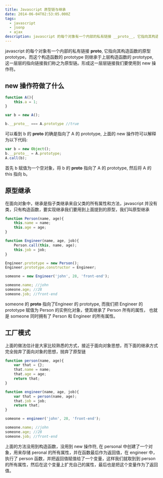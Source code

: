 ```yaml
---
title: Javascript 原型链与继承
date: 2014-06-04T02:53:05.000Z
tags:
  - javascript
  - jsonp
  - ajax
description: javascript 的每个对象有一个内部的私有链接 __proto__, 它指向其构造函数的原型 prototype，而这个构造函数的 prototype 则继承于上层构造函数的 prototype, 这一层层的指向链接我们称之为原型链。形成这一层层链接我们要使用到 new 操作符
---
```


javascript 的每个对象有一个内部的私有链接 __proto__, 它指向其构造函数的原型 prototype，而这个构造函数的 prototype 则继承于上层构造函数的 prototype, 这一层层的指向链接我们称之为原型链。形成这一层层链接我们要使用到 new 操作符。

## new 操作符做了什么

```javascript
function A(){
    this.a = 1;
}

var b = new A();

b.__proto__ === A.prototype //true
```

可以看到 b 的 __proto__ 的确是指向了 A 的 prototype, 上面的 new 操作符可以解释为以下代码:

```javascript
var b = new Object();
b.__proto__ = A.prototype;
A.call(b);
```

首先 b 赋值为一个空对象，将 b 的 __proto__ 指向了 A 的 prototype, 然后将 A 的 this 指向 b。

## 原型继承

在面向对象中，继承是指子类继承来自父类的所有属性和方法，javascript 并没有类，只有构造函数，要实现继承我们要用到上面提到的原型，我们叫原型继承

```javascript
function Person(name, age){
    this.name = name;
    this.age = age;
}   

function Engineer(name, age, job){
    Person.call(this, name, age);
    this.job = job;
}

Engineer.prototype = new Person();
Engineer.prototype.constructor = Engineer;

someone = new Engineer('john', 28, 'front-end');

someone.name; //john
someone.age; //28
someone.job; //front-end
```

someone 的 __proto__ 指向了Engineer 的 prototype, 而我们把 Engineer 的 prototype 赋值为 Person 的实例化对象，使其继承了 Person 所有的属性， 也就是 someone 同时拥有了 Person 和 Engineer 的所有属性。

## 工厂模式

上面的做法估计是大家比较熟悉的方式，接近于面向对象思想，而下面的继承方式完全抛弃了面向对象的思想，抛弃了原型链

```javascript
function person(name, age){
    var that = {};
    that.name = name;
    that.age = age;
    return that;
}

function engineer(name, age, job){
    var that = person(name, age);
    that.job = job;
    return that;
}

someone = engineer('john', 28, 'front-end');

someone.name; //john
someone.age; //28
someone.job; //front-end
```

上面的方法没用到构造函数，没用到 new 操作符, 在 personal 中创建了一个对象，用来存储 peronal 的所有属性，并在函数最后作为返回值，在 engineer 中，执行了 person 函数，并把返回值赋值给了一个变量，这样我们就取到到 person 的所有属性，然后在这个变量上扩充自己的属性，最后也是把这个变量作为了返回值。